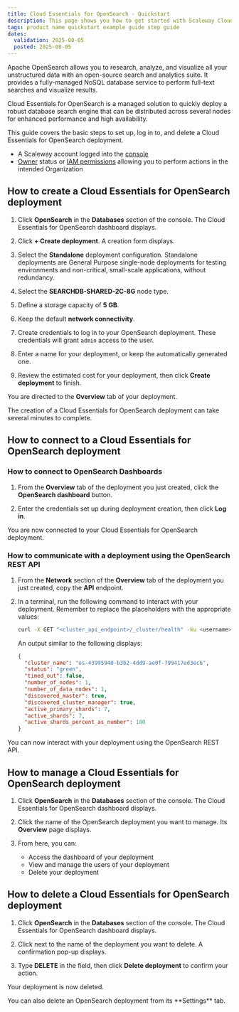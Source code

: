 ```yaml
---
title: Cloud Essentials for OpenSearch - Quickstart
description: This page shows you how to get started with Scaleway Cloud Essentials for OpenSearch.
tags: product name quickstart example guide step guide
dates:
  validation: 2025-08-05
  posted: 2025-08-05
---
```



Apache OpenSearch allows you to research, analyze, and visualize all your unstructured data with an open-source search and analytics suite. It provides a fully-managed NoSQL database service to perform full-text searches and visualize results.

Cloud Essentials for OpenSearch is a managed solution to quickly deploy a robust database search engine that can be distributed across several nodes for enhanced performance and high availability.

This guide covers the basic steps to set up, log in to, and delete a Cloud Essentials for OpenSearch deployment.

<Requirements />

- A Scaleway account logged into the [console](https://console.scaleway.com)
- [Owner](/iam/concepts/#owner) status or [IAM permissions](/iam/concepts/#permission) allowing you to perform actions in the intended Organization

## How to create a Cloud Essentials for OpenSearch deployment

1. Click **OpenSearch** in the **Databases** section of the console. The Cloud Essentials for OpenSearch dashboard displays.

2. Click **+ Create deployment**. A creation form displays.

3. Select the **Standalone** deployment configuration. Standalone deployments are General Purpose single-node deployments for testing environments and non-critical, small-scale applications, without redundancy.

4. Select the **SEARCHDB-SHARED-2C-8G** node type. 

5. Define a storage capacity of **5 GB**.

6. Keep the default **network connectivity**.

7. Create credentials to log in to your OpenSearch deployment. These credentials will grant `admin` access to the user.

8. Enter a name for your deployment, or keep the automatically generated one.

9. Review the estimated cost for your deployment, then click **Create deployment** to finish.

You are directed to the **Overview** tab of your deployment.

<Message type="note">
The creation of a Cloud Essentials for OpenSearch deployment can take several minutes to complete.
</Message>

## How to connect to a Cloud Essentials for OpenSearch deployment

### How to connect to OpenSearch Dashboards

1. From the **Overview** tab of the deployment you just created, click the **OpenSearch dashboard** button.

2. Enter the credentials set up during deployment creation, then click **Log in**. 

You are now connected to your Cloud Essentials for OpenSearch deployment.

### How to communicate with a deployment using the OpenSearch REST API

1. From the **Network** section of the **Overview** tab of the deployment you just created, copy the **API** endpoint.

2. In a terminal, run the following command to interact with your deployment. Remember to replace the placeholders with the appropriate values:

    ```sh
    curl -X GET "<cluster_api_endpoint>/_cluster/health" -ku <username>:<password>
    ```

    An output similar to the following displays:

    ```json
    {
      "cluster_name": "os-43995940-b3b2-4dd9-ae0f-799417ed3ec6",
      "status": "green",
      "timed_out": false,
      "number_of_nodes": 1,
      "number_of_data_nodes": 1,
      "discovered_master": true,
      "discovered_cluster_manager": true,
      "active_primary_shards": 7,
      "active_shards": 7,
      "active_shards_percent_as_number": 100
    }
    ```

You can now interact with your deployment using the OpenSearch REST API.

## How to manage a Cloud Essentials for OpenSearch deployment

1. Click **OpenSearch** in the **Databases** section of the console. The Cloud Essentials for OpenSearch dashboard displays.

2. Click the name of the OpenSearch deployment you want to manage. Its **Overview** page displays.

3. From here, you can:

    - Access the dashboard of your deployment
    - View and manage the users of your deployment
    - Delete your deployment

## How to delete a Cloud Essentials for OpenSearch deployment

1. Click **OpenSearch** in the **Databases** section of the console. The Cloud Essentials for OpenSearch dashboard displays.

2. Click <Icon name="more" /> next to the name of the deployment you want to delete. A confirmation pop-up displays.

3. Type **DELETE** in the field, then click **Delete deployment** to confirm your action.

Your deployment is now deleted.

<Message type="tip">
You can also delete an OpenSearch deployment from its **Settings** tab.
</Message>